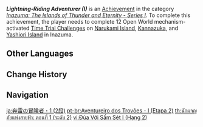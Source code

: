 {{Achievement Infobox
|title        = Lightning-Riding Adventurer (I)
|id           = 80094
|order id     = 0094
|category     = Inazuma: The Islands of Thunder and Eternity - Series I
|description  = Complete 12 Open World mechanism-activated [[Time Trial Challenge]]s on [[Narukami Island]], [[Kannazuka]], and [[Yashiori Island]] in [[Inazuma]].
|requirements = 
|primogems    = 10
|tracking     = Tracks the amount of Open World mechanism-activated Time Trial Challenges completed.
|topic        = Time Trial Challenges
|set          = Lightning-Riding Adventurer (I)
|tier         = 2
|tiers_total  = 3
}}
'''''Lightning-Riding Adventurer (I)''''' is an [[Achievement]] in the category ''[[Inazuma: The Islands of Thunder and Eternity - Series I]]''. To complete this achievement, the player needs to complete 12 Open World mechanism-activated [[Time Trial Challenge]]s on [[Narukami Island]], [[Kannazuka]], and [[Yashiori Island]] in Inazuma.
<!--
==Trivia==

==Video Guides==
{{EVT
|video1   = 
|caption1 = 
}}
-->
==Other Languages==
{{Other Languages|Transclude=Lightning-Riding Adventurer (I)}}

==Change History==
{{Change History|2.0}}
<!--
==References==
{{Reflist}}
-->
==Navigation==
{{Achievement Navbox}}

[[ja:奔雷の冒険者・1 (2段)]]
[[pt-br:Aventureiro dos Trovões - I (Etapa 2)]]
[[th:นักผจญภัยแห่งสายฟ้า: ตอนที่ 1 (ระดับ 2)]]
[[vi:Đùa Với Sấm Sét I (Hạng 2)]]